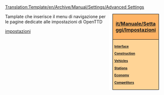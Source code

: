<noinclude>[[Translation:Template/en/Archive/Manual/Settings/Advanced Settings]]</noinclude><div style="float:right; padding-left:12px; background:#ffffff;">
<div style="width:140px; border:1px solid #000000; background:#ffb466; padding:5px; -moz-border-radius-topleft:5px; -moz-border-radius-topright:5px; font-size: 12pt;">
<center><strong><font size="3">[[it/Manuale/Settaggi/Impostazioni]]</font></strong></center>
</div>
<div style="width:140px;  border:1px solid black; border-top-width: 0px; background:#ffd496; padding:5px; -moz-border-radius-bottomleft:5px; -moz-border-radius-bottomright:8px; font-size: 8pt;">
<strong>
[[en/Archive/Manual/Settings/Advanced Settings/Interface|Interface]]

[[en/Archive/Manual/Settings/Advanced Settings/Construction|Construction]]

[[en/Archive/Manual/Settings/Advanced Settings/Vehicles|Vehicles]]

[[en/Archive/Manual/Settings/Advanced Settings/Stations|Stations]]

[[en/Archive/Manual/Settings/Advanced Settings/Economy|Economy]]

[[en/Archive/Manual/Settings/Advanced Settings/Competitors|Competitors]]
</strong>
</div>
</div>

<noinclude>
Tamplate che inserisce il menu di navigazione per le pagine dedicate alle impostazioni di OpenTTD <br />
{{it/S|it/Archivio/Manuale/Settaggi/MenuImp}}
[[Category:it/Navigazione|impostazioni]]
</noinclude>